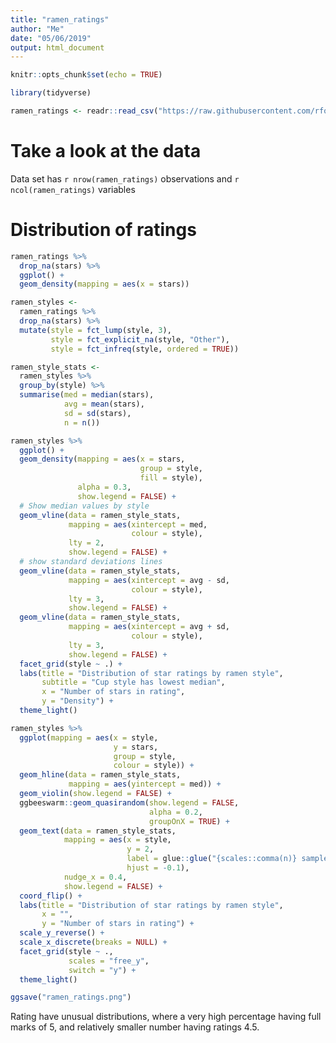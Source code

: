 ```yaml
---
title: "ramen_ratings"
author: "Me"
date: "05/06/2019"
output: html_document
---
```


```r
knitr::opts_chunk$set(echo = TRUE)

library(tidyverse)

ramen_ratings <- readr::read_csv("https://raw.githubusercontent.com/rfordatascience/tidytuesday/master/data/2019/2019-06-04/ramen_ratings.csv")

```


# Take a look at the data

Data set has `r nrow(ramen_ratings)` observations and `r ncol(ramen_ratings)` variables

# Distribution of ratings
```r

ramen_ratings %>% 
  drop_na(stars) %>% 
  ggplot() +
  geom_density(mapping = aes(x = stars))

```


```r

ramen_styles <- 
  ramen_ratings %>% 
  drop_na(stars) %>% 
  mutate(style = fct_lump(style, 3), 
         style = fct_explicit_na(style, "Other"),
         style = fct_infreq(style, ordered = TRUE))

ramen_style_stats <- 
  ramen_styles %>% 
  group_by(style) %>% 
  summarise(med = median(stars),
            avg = mean(stars),
            sd = sd(stars),
            n = n())
```

```r
ramen_styles %>% 
  ggplot() +
  geom_density(mapping = aes(x = stars, 
                             group = style,
                             fill = style),
               alpha = 0.3,
               show.legend = FALSE) +
  # Show median values by style
  geom_vline(data = ramen_style_stats, 
             mapping = aes(xintercept = med,
                           colour = style),
             lty = 2,
             show.legend = FALSE) +
  # show standard deviations lines
  geom_vline(data = ramen_style_stats,
             mapping = aes(xintercept = avg - sd, 
                           colour = style),
             lty = 3,
             show.legend = FALSE) +
  geom_vline(data = ramen_style_stats,
             mapping = aes(xintercept = avg + sd, 
                           colour = style),
             lty = 3,
             show.legend = FALSE) +
  facet_grid(style ~ .) + 
  labs(title = "Distribution of star ratings by ramen style",
       subtitle = "Cup style has lowest median",
       x = "Number of stars in rating",
       y = "Density") +
  theme_light()


```


```r
ramen_styles %>% 
  ggplot(mapping = aes(x = style,
                       y = stars,
                       group = style,
                       colour = style)) +
  geom_hline(data = ramen_style_stats, 
             mapping = aes(yintercept = med)) +
  geom_violin(show.legend = FALSE) +
  ggbeeswarm::geom_quasirandom(show.legend = FALSE, 
                               alpha = 0.2, 
                               groupOnX = TRUE) +
  geom_text(data = ramen_style_stats,
            mapping = aes(x = style, 
                          y = 2, 
                          label = glue::glue("{scales::comma(n)} samples"),
                          hjust = -0.1),
            nudge_x = 0.4,
            show.legend = FALSE) +
  coord_flip() +
  labs(title = "Distribution of star ratings by ramen style",
       x = "",
       y = "Number of stars in rating") +
  scale_y_reverse() +
  scale_x_discrete(breaks = NULL) +
  facet_grid(style ~ ., 
             scales = "free_y",
             switch = "y") +
  theme_light()

```


```r
ggsave("ramen_ratings.png")
```

Rating have unusual distributions, where a very high percentage having full marks of 5, and relatively smaller number having ratings 4.5. 

